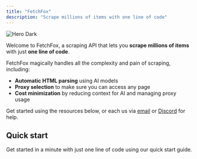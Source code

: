 ```yaml
---
title: "FetchFox"
description: "Scrape millions of items with one line of code"
---
```


<img
  className="hidden dark:block"
  src="/images/hero-dark.png"
  alt="Hero Dark"
/>

Welcome to FetchFox, a scraping API that lets you **scrape millions of items** with just **one line of code**.

FetchFox magically handles all the complexity and pain of scraping, including:

- **Automatic HTML parsing** using AI models
- **Proxy selection** to make sure you can access any page
- **Cost minimization** by reducing context for AI and managing proxy usage

Get started using the resources below, or each us via [email](marcell@fetchfoxai.com) or [Discord](https://discord.gg/mM54bwdu59) for help.

## Quick start

<Card title="Go to Quick Start" icon="sparkles" href="https://fetchfox.mintlify.app/quickstart" cta="Go to Quick Start">
  Get started in a minute with just one line of code using our quick start guide.
</Card>